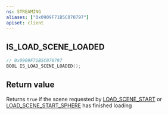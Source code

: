```yaml
---
ns: STREAMING
aliases: ["0x0909F71B5C070797"]
apiset: client
---
```

## IS_LOAD_SCENE_LOADED

```c
// 0x0909F71B5C070797
BOOL IS_LOAD_SCENE_LOADED();
```


## Return value
Returns `true` if the scene requested by [LOAD_SCENE_START](#_0x387AD749E3B69B70) or [LOAD_SCENE_START_SPHERE](#_0x513F8AA5BF2F17CF) has finished loading